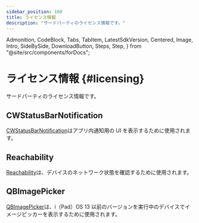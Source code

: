 ```yaml
---
sidebar_position: 160
title: ライセンス情報
description: "サードパーティのライセンス情報です。"
---
```


  Admonition,
  CodeBlock,
  Tabs,
  TabItem,
  LatestSdkVersion,
  Centered,
  Image,
  Intro,
  SideBySide,
  DownloadButton,
  Steps,
  Step,
} from "@site/src/components/forDocs";

# ライセンス情報 {#licensing}

<Intro>

サードパーティのライセンス情報です。

</Intro>

## CWStatusBarNotification

[CWStatusBarNotification](https://github.com/cezarywojcik/CWStatusBarNotification)はアプリ内通知用の UI を表示するために使用されます。

## Reachability

[Reachability](https://github.com/tonymillion/Reachability)は、デバイスのネットワーク状態を確認するために使用されます。

## QBImagePicker

[QBImagePicker](https://github.com/nek023/QBImagePicker)は、i（Pad）OS 13 以前のバージョンを実行中のデバイスでイメージピッカーを表示するために使用されます。

